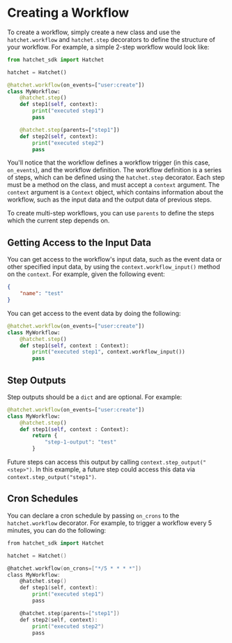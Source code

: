 # Creating a Workflow

To create a workflow, simply create a new class and use the `hatchet.workflow` and `hatchet.step` decorators to define the structure of your workflow. For example, a simple 2-step workflow would look like:

```py
from hatchet_sdk import Hatchet

hatchet = Hatchet()

@hatchet.workflow(on_events=["user:create"])
class MyWorkflow:
    @hatchet.step()
    def step1(self, context):
        print("executed step1")
        pass

    @hatchet.step(parents=["step1"])
    def step2(self, context):
        print("executed step2")
        pass
```

You'll notice that the workflow defines a workflow trigger (in this case, `on_events`), and the workflow definition. The workflow definition is a series of steps, which can be defined using the `hatchet.step` decorator. Each step must be a method on the class, and must accept a `context` argument. The `context` argument is a `Context` object, which contains information about the workflow, such as the input data and the output data of previous steps.

To create multi-step workflows, you can use `parents` to define the steps which the current step depends on. 

## Getting Access to the Input Data

You can get access to the workflow's input data, such as the event data or other specified input data, by using the `context.workflow_input()` method on the `context`. For example, given the following event:

```json
{
    "name": "test"
}
```

You can get access to the event data by doing the following:

```py
@hatchet.workflow(on_events=["user:create"])
class MyWorkflow:
    @hatchet.step()
    def step1(self, context : Context):
        print("executed step1", context.workflow_input())
        pass
```

## Step Outputs

Step outputs should be a `dict` and are optional. For example:

```py
@hatchet.workflow(on_events=["user:create"])
class MyWorkflow:
    @hatchet.step()
    def step1(self, context : Context):
        return {
            "step-1-output": "test"
        }
```

Future steps can access this output by calling `context.step_output("<step>")`. In this example, a future step could access this data via `context.step_output("step1")`.

## Cron Schedules

You can declare a cron schedule by passing `on_crons` to the `hatchet.workflow` decorator. For example, to trigger a workflow every 5 minutes, you can do the following:

```go
from hatchet_sdk import Hatchet

hatchet = Hatchet()

@hatchet.workflow(on_crons=["*/5 * * * *"])
class MyWorkflow:
    @hatchet.step()
    def step1(self, context):
        print("executed step1")
        pass

    @hatchet.step(parents=["step1"])
    def step2(self, context):
        print("executed step2")
        pass
```